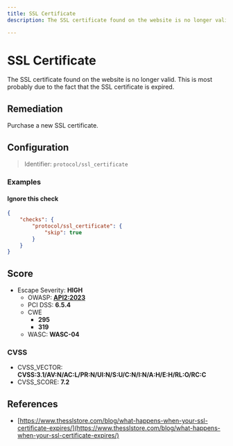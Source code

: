 ```yaml
---
title: SSL Certificate
description: The SSL certificate found on the website is no longer valid. This is most probably due to the fact that the SSL certificate is expired.

---
```


# SSL Certificate

The SSL certificate found on the website is no longer valid. This is most probably due to the fact that the SSL certificate is expired.


## Remediation

Purchase a new SSL certificate.



## Configuration

> Identifier: `protocol/ssl_certificate`



### Examples



#### Ignore this check

```json
{
    "checks": {
        "protocol/ssl_certificate": {
            "skip": true
        }
    }
}
```




## Score

- Escape Severity: **<span className="high-severity">HIGH</span>**
  - OWASP: **[API2:2023](https://github.com/OWASP/API-Security/blob/master/editions/2023/en/0xa2-broken-authentication.md)**
  - PCI DSS: **6.5.4**
  - CWE
    - **295**
    - **319**
  - WASC: **WASC-04**
  
  

### CVSS

- CVSS_VECTOR: **CVSS:3.1/AV:N/AC:L/PR:N/UI:N/S:U/C:N/I:N/A:H/E:H/RL:O/RC:C**
- CVSS_SCORE: **7.2**

## References

- [https://www.thesslstore.com/blog/what-happens-when-your-ssl-certificate-expires/](https://www.thesslstore.com/blog/what-happens-when-your-ssl-certificate-expires/)
  